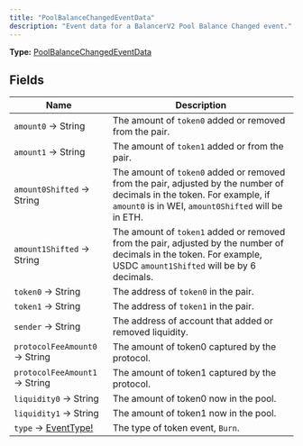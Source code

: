 ```yaml
---
title: "PoolBalanceChangedEventData"
description: "Event data for a BalancerV2 Pool Balance Changed event."
---
```


**Type:** [PoolBalanceChangedEventData](/api-reference/types/poolbalancechangedeventdata)

## Fields

| Name | Description |
|------|-------------|
| `amount0` → String | The amount of `token0` added or removed from the pair. |
| `amount1` → String | The amount of `token1` added or from the pair. |
| `amount0Shifted` → String | The amount of `token0` added or removed from the pair, adjusted by the number of decimals in the token. For example, if `amount0` is in WEI, `amount0Shifted` will be in ETH. |
| `amount1Shifted` → String | The amount of `token1` added or removed from the pair, adjusted by the number of decimals in the token. For example, USDC `amount1Shifted` will be by 6 decimals. |
| `token0` → String | The address of `token0` in the pair. |
| `token1` → String | The address of `token1` in the pair. |
| `sender` → String | The address of account that added or removed liquidity. |
| `protocolFeeAmount0` → String | The amount of token0 captured by the protocol. |
| `protocolFeeAmount1` → String | The amount of token1 captured by the protocol. |
| `liquidity0` → String | The amount of token0 now in the pool. |
| `liquidity1` → String | The amount of token1 now in the pool. |
| `type` → [EventType!](/api-reference/types/eventtype) | The type of token event, `Burn`. |

